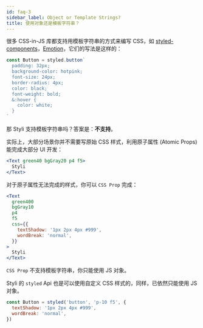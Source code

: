 ```yaml
---
id: faq-3
sidebar_label: Object or Template Strings?
title: 使用对象还是模板字符串？
---
```


很多 CSS-in-JS 库都支持用模板字符串的方式来编写 CSS，如 [styled-components](https://styled-components.com/)，[Emotion](https://emotion.sh/docs/introduction)，它们的写法是这样的：

```jsx
const Button = styled.button`
  padding: 32px;
  background-color: hotpink;
  font-size: 24px;
  border-radius: 4px;
  color: black;
  font-weight: bold;
  &:hover {
    color: white;
  }
`
```

那 Styli 支持模板字符串吗？答案是：**不支持**。

实际上，大部分场景你并不需要写原始 CSS 样式，利用原子属性 (Atomic Props) 能完成大部分 UI 开发：

```jsx live
<Text green40 bgGray20 p4 f5>
  Styli
</Text>
```

对于原子属性无法完成的样式，你可以 `CSS Prop` 完成：

```jsx live
<Text
  green400
  bgGray10
  p4
  f5
  css={{
    textShadow: '1px 2px 4px #999',
    wordBreak: 'normal',
  }}
>
  Styli
</Text>
```

`CSS Prop` 不支持模板字符串，你只能使用 JS 对象。

Styli 的 `styled` Api 也是可以使用自定义 CSS 样式的，同样，已依然只能使用 JS 对象。

```jsx
const Button = styled('button', 'p-10 f5', {
  textShadow: '1px 2px 4px #999',
  wordBreak: 'normal',
})
```
